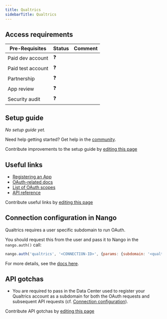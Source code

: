 ```yaml
---
title: Qualtrics
sidebarTitle: Qualtrics
---
```



<Overview />
<PreBuiltTooling />
<PreBuiltUseCases />

## Access requirements
| Pre-Requisites | Status | Comment|
| - | - | - |
| Paid dev account | ❓ |  |
| Paid test account | ❓ |  |
| Partnership | ❓ | |
| App review | ❓ |  |
| Security audit | ❓ | |


## Setup guide

_No setup guide yet._

<Tip>Need help getting started? Get help in the [community](https://nango.dev/slack).</Tip>

<Note>Contribute improvements to the setup guide by [editing this page](https://github.com/nangohq/nango/tree/master/docs-v2/integrations/all/qualtrics.mdx)</Note>


## Useful links

-   [Registering an App](https://developer.qualtrics.com/developer/portal/)
-   [OAuth-related docs](https://api.qualtrics.com/6c02f17c3109f-o-auth-authentication-auth-code)
-   [List of OAuth scopes](https://api.qualtrics.com/1450e85735dbf-o-auth-2-0-scopes)
-   [API reference](https://developer.qualtrics.com/developer/portal/documentation/1bd4e078a35c1-hello-world-setup)

<Note>Contribute useful links by [editing this page](https://github.com/nangohq/nango/tree/master/docs-v2/integrations/all/qualtrics.mdx)</Note>

## Connection configuration in Nango

Qualtrics requires a user specific subdomain to run OAuth.

You should request this from the user and pass it to Nango in the `nango.auth()` call:

```js
nango.auth('qualtrics', '<CONNECTION-ID>', {params: {subdomain: '<qualtrics-subdomain>'}});
```

For more details, see the [docs here](/guides/api-authorization/authorize-in-your-app-default-ui#apis-requiring-connection-specific-configuration-for-authorization).

## API gotchas

-   You are required to pass in the Data Center used to register your Qualtrics account as a subdomain for both the OAuth requests and subsequent API requests (cf. [Connection configuration](/guides/api-authorization/authorize-in-your-app-default-ui#apis-requiring-connection-specific-configuration-for-authorization)).

<Note>Contribute API gotchas by [editing this page](https://github.com/nangohq/nango/tree/master/docs-v2/integrations/all/qualtrics.mdx)</Note>
